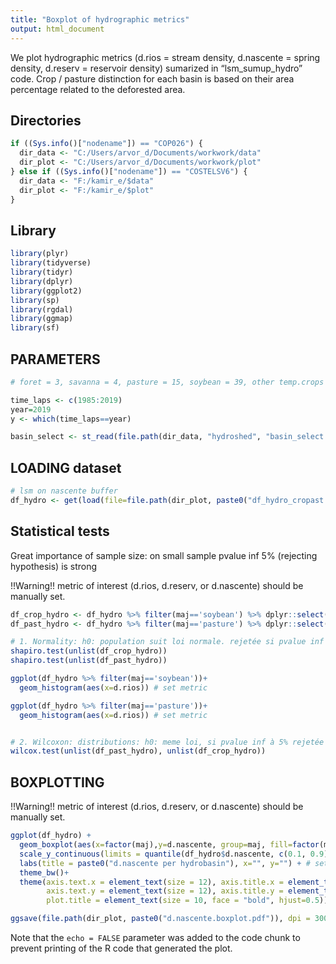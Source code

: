 ---
title: "Boxplot of hydrographic metrics"
output: html_document
---

We plot hydrographic metrics (d.rios = stream density, d.nascente = spring density, d.reserv = reservoir density) sumarized in "lsm_sumup_hydro" code.
Crop / pasture distinction for each basin is based on their area percentage related to the deforested area.

## Directories

```{r }

if ((Sys.info()["nodename"]) == "COP026") {
  dir_data <- "C:/Users/arvor_d/Documents/workwork/data"
  dir_plot <- "C:/Users/arvor_d/Documents/workwork/plot"
} else if ((Sys.info()["nodename"]) == "COSTELSV6") {
  dir_data <- "F:/kamir_e/$data"
  dir_plot <- "F:/kamir_e/$plot"
}

```

## Library

```{r }

library(plyr)
library(tidyverse)
library(tidyr)
library(dplyr)
library(ggplot2)
library(sp)
library(rgdal)
library(ggmap)
library(sf)

```

## PARAMETERS

```{r }

# foret = 3, savanna = 4, pasture = 15, soybean = 39, other temp.crops = 41, per.crops = 36

time_laps <- c(1985:2019)
year=2019
y <- which(time_laps==year)

basin_select <- st_read(file.path(dir_data, "hydroshed", "basin_select.shp"))

```

## LOADING dataset

```{r }

# lsm on nascente buffer
df_hydro <- get(load(file=file.path(dir_plot, paste0("df_hydro_cropast.RData"))))

```


## Statistical tests

Great importance of sample size: on small sample pvalue inf 5% (rejecting hypothesis) is strong

!!Warning!! metric of interest (d.rios, d.reserv, or d.nascente) should be manually set.

```{r }

df_crop_hydro <- df_hydro %>% filter(maj=='soybean') %>% dplyr::select(d.rios) # set metric
df_past_hydro <- df_hydro %>% filter(maj=='pasture') %>% dplyr::select(d.rios) # set metric

# 1. Normality: h0: population suit loi normale. rejetée si pvalue inf à 5%
shapiro.test(unlist(df_crop_hydro))
shapiro.test(unlist(df_past_hydro))

ggplot(df_hydro %>% filter(maj=='soybean'))+
  geom_histogram(aes(x=d.rios)) # set metric

ggplot(df_hydro %>% filter(maj=='pasture'))+
  geom_histogram(aes(x=d.rios)) # set metric


# 2. Wilcoxon: distributions: h0: meme loi, si pvalue inf à 5% rejetée 
wilcox.test(unlist(df_past_hydro), unlist(df_crop_hydro))

```

## BOXPLOTTING

!!Warning!! metric of interest (d.rios, d.reserv, or d.nascente) should be manually set.

```{r }


ggplot(df_hydro) + 
  geom_boxplot(aes(x=factor(maj),y=d.nascente, group=maj, fill=factor(maj)), show.legend = FALSE, alpha=0.2) + # set metric
  scale_y_continuous(limits = quantile(df_hydro$d.nascente, c(0.1, 0.9)))+ # set metric
  labs(title = paste0("d.nascente per hydrobasin"), x="", y="") + # set metric
  theme_bw()+
  theme(axis.text.x = element_text(size = 12), axis.title.x = element_text(size = 10, vjust = 1.5, hjust=1),
        axis.text.y = element_text(size = 12), axis.title.y = element_text(size = 10, angle = 0, vjust=1.05),
        plot.title = element_text(size = 10, face = "bold", hjust=0.5))

ggsave(file.path(dir_plot, paste0("d.nascente.boxplot.pdf")), dpi = 300) # set metric

```
Note that the `echo = FALSE` parameter was added to the code chunk to prevent printing of the R code that generated the plot.










